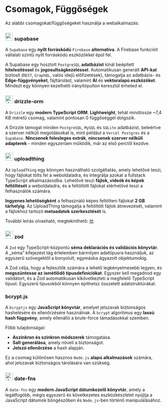 # Csomagok, Függőségek

Az alábbi csomagokat/függőségeket használja a webalkalmazás:

### <img src="https://avatars.githubusercontent.com/u/54469796" alt="supabase" width="25" height="25" className="mr-1 rounded-sm inline align-middle" /> <span className="align-middle">supabase</span>

A `Supabase` egy **nyílt forráskódú** `Firebase` **alternatíva**. A Firebase funkcióit vállalati szintű nyílt forráskódú eszközökkel épül fel.

A Supabase egy hosztolt `PostgreSQL` **adatbázist** kínál beépített **hitelesítéssel** és **jogosultságkezeléssel**. Automatikusan generált **API-kat** biztosít (`REST`, `GraphQL`, valós idejű előfizetések), támogatja az adatbázis- és **Edge-függvényeket**, fájltárolást, valamint **AI** és **vektoralapú eszközöket**. Mindezt egy könnyen kezelhető irányítópulton keresztül érheted el.

### <img src="https://avatars.githubusercontent.com/u/108468352" alt="drizzle-orm" width="25" height="25" className="mr-1 rounded-sm inline align-middle" /> <span className="align-middle">drizzle-orm</span>

A `Drizzle` egy **modern TypeScript ORM**. **Lightweight**, tehát mindössze ~7,4 KB méretű csomag, valamint pontosan 0 függőséggel dolgozik.

A Drizzle támogat minden `PostgreSQL`, `MySQL` és `SQLite` adatbázist, beleértve a szerver nélküli megoldásokat is, mint például a `Vercel Postgres` és a `Supabase`. **Nincsenek felesleges extrák**, **nincsenek szerver nélküli adapterek** - minden egyszerűen működik, már az első perctől kezdve.

### <img src="https://uploadthing.com/UploadThing-Logo.svg" alt="uploadthing" width="25" height="25" className="mr-1 rounded-sm inline align-middle" /> <span className="align-middle">uploadthing</span>

Az `UploadThing` egy könnyen használható szolgáltatás, amely lehetővé teszi, hogy fájlokat tölts fel a weboldaladra, és integrálja azokat a fullstack TypeScript alkalmazásodba. Lehetővé teszi **fájlok, videók és képek feltöltését** a weboldaladra, és a feltöltött fájlokat elérhetővé teszi a felhasználók számára.

**Ingyenes lehetőségként** a felhasználó képes feltölteni fájlokat **2 GB tárhelyig**. Az UploadThing támogatja a feltöltött fájlok átnevezését, valamint a fájlokhoz tartozó **metaadatok szerkesztését** is.

További leírás olvasható, megtekinthető: [itt](/docs/developer/files).

### <img src="https://raw.githubusercontent.com/colinhacks/zod/main/logo.svg" alt="zod" width="25" height="25" className="mr-1 rounded-sm inline align-middle" /> <span className="align-middle">zod</span>

A `Zod` egy TypeScript-központú **séma deklarációs és validációs könyvtár**. A „séma” kifejezést tág értelemben bármilyen adattípusra használjuk, az egyszerű szövegektől a bonyolult, egymásba ágyazott objektumokig.

A Zod célja, hogy a fejlesztők számára a lehető legkényelmesebb legyen, és **megszüntesse az ismétlődő típusdefiníciókat**. Egyszer kell megadnod egy validátort, és a Zod automatikusan kikövetkezteti a megfelelő TypeScript típust. Egyszerű típusokból könnyen építhetsz összetett adatstruktúrákat.

### bcrypt.js

A `bcryptjs` egy **JavaScript könyvtár**, amelyet jelszavak biztonságos hashelésére és ellenőrzésére használnak. A `bcrypt` algoritmus egy **lassú hash függvény**, amely ellenálló a brute-force támadásokkal szemben.

Főbb tulajdonságai:

- **Aszinkron és szinkron módszerek** támogatása.
- **Salt generálása**, amely növeli a biztonságot.
- **Jelszó ellenőrzése** a hash alapján.

Ez a csomag különösen hasznos `Node.js` **alapú alkalmazások** számára, ahol jelszavak biztonságos tárolására van szükség.

### <img src="https://avatars.githubusercontent.com/u/14921202" alt="date-fns" width="25" height="25" className="mr-1 rounded-sm inline align-middle" /> <span className="align-middle">date-fns</span>

A `date-fns` egy **modern JavaScript dátumkezelő könyvtár**, amely a legátfogóbb, mégis egyszerű és következetes eszközkészletet nyújtja a JavaScript dátumok böngészőben és `Node.js`-ben történő manipulálásához.
